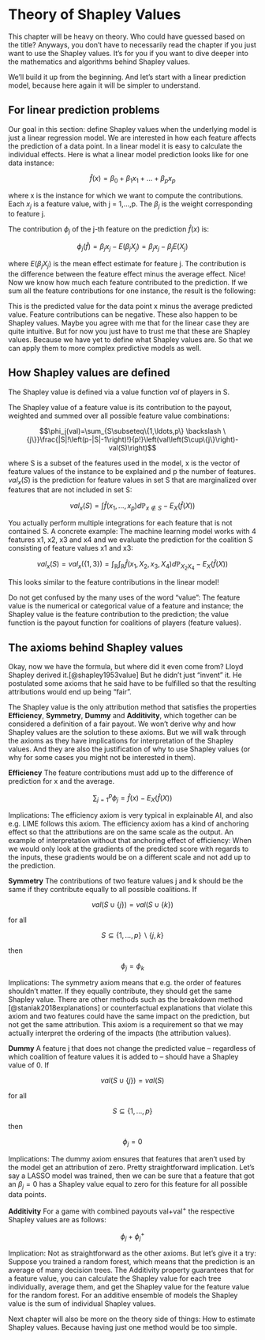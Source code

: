 # Theory of Shapley Values

This chapter will be heavy on theory.
Who could have guessed based on the title?
Anyways, you don't have to necessarily read the chapter if you just want to use the Shapley values.
It's for you if you want to dive deeper into the mathematics and algorithms behind Shapley values.

We'll build it up from the beginning.
And let's start with a linear prediction model, because here again it will be simpler to understand.

## For linear prediction problems

Our goal in this section: define Shapley values when the underlying model is just a linear regression model.
We are interested in how each feature affects the prediction of a data point.
In a linear model it is easy to calculate the individual effects.
Here is what a linear model prediction looks like for one data instance:

$$\hat{f}(x)=\beta_0+\beta_{1}x_{1}+\ldots+\beta_{p}x_{p}$$

where x is the instance for which we want to compute the contributions.
Each $x_j$ is a feature value, with j = 1,...,p.
The $\beta_j$ is the weight corresponding to feature j.

The contribution $\phi_j$ of the j-th feature on the prediction $\hat{f}(x)$ is:

$$\phi_j(\hat{f})=\beta_{j}x_j-E(\beta_{j}X_{j})=\beta_{j}x_j-\beta_{j}E(X_{j})$$

where $E(\beta_jX_{j})$ is the mean effect estimate for feature j.
The contribution is the difference between the feature effect minus the average effect.
Nice!
Now we know how much each feature contributed to the prediction.
If we sum all the feature contributions for one instance, the result is the following:

\begin{align*}\sum_{j=1}^{p}\phi_j(\hat{f})=&\sum_{j=1}^p(\beta_{j}x_j-E(\beta_{j}X_{j}))\\=&(\beta_0+\sum_{j=1}^p\beta_{j}x_j)-(\beta_0+\sum_{j=1}^{p}E(\beta_{j}X_{j}))\\=&\hat{f}(x)-E(\hat{f}(X))\end{align*}

This is the predicted value for the data point x minus the average predicted value.
Feature contributions can be negative.
These also happen to be Shapley values.
Maybe you agree with me that for the linear case they are quite intuitive.
But for now you just have to trust me that these are Shapley values.
Because we have yet to define what Shapley values are.
So that we can apply them to more complex predictive models as well.

## How Shapley values are defined

The Shapley value is defined via a value function $val$ of players in S.

The Shapley value of a feature value is its contribution to the payout, weighted and summed over all possible feature value combinations:

$$\phi_j(val)=\sum_{S\subseteq\{1,\ldots,p\} \backslash \{j\}}\frac{|S|!\left(p-|S|-1\right)!}{p!}\left(val\left(S\cup\{j\}\right)-val(S)\right)$$

where S is a subset of the features used in the model, x is the vector of feature values of the instance to be explained and p the number of features.
$val_x(S)$ is the prediction for feature values in set S that are marginalized over features that are not included in set S:

$$val_{x}(S)=\int\hat{f}(x_{1},\ldots,x_{p})d\mathbb{P}_{x\notin{}S}-E_X(\hat{f}(X))$$

You actually perform multiple integrations for each feature that is not contained S.
A concrete example:
The machine learning model works with 4 features x1, x2, x3 and x4 and we evaluate the prediction for the coalition S consisting of feature values x1 and x3:

$$val_{x}(S)=val_{x}(\{1,3\})=\int_{\mathbb{R}}\int_{\mathbb{R}}\hat{f}(x_{1},X_{2},x_{3},X_{4})d\mathbb{P}_{X_2X_4}-E_X(\hat{f}(X))$$

This looks similar to the feature contributions in the linear model!

Do not get confused by the many uses of the word "value":
The feature value is the numerical or categorical value of a feature and instance;
the Shapley value is the feature contribution to the prediction;
the value function is the payout function for coalitions of players (feature values).


## The axioms behind Shapley values

Okay, now we have the formula, but where did it even come from?
Lloyd Shapley derived it.[@shapley1953value]
But he didn't just "invent" it.
He postulated some axioms that he said have to be fulfilled so that the resulting attributions would end up being "fair".

The Shapley value is the only attribution method that satisfies the properties **Efficiency**, **Symmetry**, **Dummy** and **Additivity**,  which together can be considered a definition of a fair payout.
We won't derive why and how Shapley values are the solution to these axioms.
But we will walk through the axioms as they have implications for interpretation of the Shapley values.
And they are also the justification of why to use Shapley values (or why for some cases you might not be interested in them).

**Efficiency**
The feature contributions must add up to the difference of prediction for x and the average.

$$\sum\nolimits_{j=1}^p\phi_j=\hat{f}(x)-E_X(\hat{f}(X))$$

Implications: The efficiency axiom is very typical in explainable AI, and also e.g. LIME follows this axiom. The efficiency axiom has a kind of anchoring effect so that the attributions are on the same scale as the output. An example of interpretation without that anchoring effect of efficiency: When we would only look at the gradients of the predicted score with regards to the inputs, these gradients would be on a different scale and not add up to the prediction.

**Symmetry**
The contributions of two feature values j and k should be the same if they contribute equally to all possible coalitions.
If

$$val(S \cup \{j\})=val(S\cup\{k\})$$

for all

$$S\subseteq\{1,\ldots, p\} \backslash \{j,k\}$$

then

$$\phi_j=\phi_{k}$$

Implications: The symmetry axiom means that e.g. the order of features shouldn't matter. If they equally contribute, they should get the same Shapley value.
There are other methods such as the breakdown method [@staniak2018explanations] or counterfactual explanations that violate this axiom and two features could have the same impact on the prediction, but not get the same attribution.
This axiom is a requirement so that we may actually interpret the ordering of the impacts (the attribution values). 


**Dummy**
A feature j that does not change the predicted value -- regardless of which coalition of feature values it is added to -- should have a Shapley value of 0.
If

$$val(S\cup\{j\})=val(S)$$

for all

$$S\subseteq\{1,\ldots,p\}$$

then

$$\phi_j=0$$


Implications: The dummy axiom ensures that features that aren't used by the model get an attribution of zero. Pretty straightforward implication. Let's say a LASSO model was trained, then we can be sure that a feature that got an $\beta_j=0$ has a Shapley value equal to zero for this feature for all possible data points.

**Additivity**
For a game with combined payouts val+val^+^ the respective Shapley values are as follows:

$$\phi_j+\phi_j^{+}$$


Implication: Not as straightforward as the other axioms. But let's give it a try:
Suppose you trained a random forest, which means that the prediction is an average of many decision trees.
The Additivity property guarantees that for a feature value, you can calculate the Shapley value for each tree individually, average them, and get the Shapley value for the feature value for the random forest.
For an additive ensemble of models the Shapley value is the sum of individual Shapley values.

Next chapter will also be more on the theory side of things: How to estimate Shapley values.
Because having just one method would be too simple.




